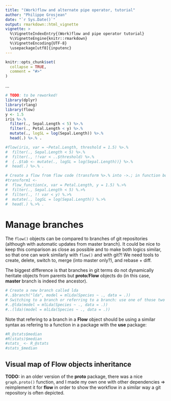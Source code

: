 ```yaml
---
title: "(Work)flow and alternate pipe operator, tutorial"
author: "Philippe Grosjean"
date: "`r Sys.Date()`"
output: rmarkdown::html_vignette
vignette: >
  %\VignetteIndexEntry{(Work)flow and pipe operator tutorial}
  %\VignetteEngine{knitr::rmarkdown}
  %\VignetteEncoding{UTF-8}
  \usepackage[utf8]{inputenc}
---
```


```r
knitr::opts_chunk$set(
  collapse = TRUE,
  comment = "#>"
)
```

...


```r
# TODO: to be reworked!
library(dplyr)
library(rlang)
library(flow)
y <- 1.5
iris %>.%
  filter(., Sepal.Length < 5) %>.%
  filter(., Petal.Length < y) %>.%
  mutate(., logSL = log(Sepal.Length)) %>.%
  head(.) %>.% .

#flow(iris, var = ~Petal.Length, threshold = 1.5) %>.%
#  filter(., Sepal.Length < 5) %>.%
#  filter(., !!var < ..$threshold) %>.%
#  {..$tab <- mutate(., logSL = log(Sepal.Length))} %>.%
#  head(.) %>.% .
```


```r
# Create a flow from flow code (transform %>.% into ->.; in function body!)
#transform1 <-
#  flow_function(x, var = Petal.Length, y = 1.5) %.>%
#  filter(., Sepal.Length < 5) %.>%
#  filter(., !! var < y) %.>%
#  mutate(., logSL = log(Sepal.Length)) %.>%
#  head(.) %.>% .
```

# Manage branches

The `flow()` objects can be compared to branches of git repositories (although with automatic updates from master branch). It could be nice to keep this comparison as close as possible and to make both logics similar, so that one can work similarly with `flow()` and with git?! We need tools to create, delete, switch to, merge (into master only?), and rebase + diff.

The biggest difference is that branches in git terms do not dynamically heritate objects from parents but **proto**/**Flow** objects do (in this case, **master** branch is indeed the ancestor).

```r
# Create a new branch called lda
#..$branch("lda", model = mlLda(Species ~ ., data = .))
# Switching to a branch or referring to a branch: use one of those two syntaxes
#..@lda(model = mlLda(Species ~ ., data = .))
#..(lda)(model = mlLda(Species ~ ., data = .))
```

Note that refering to a branch in a **Flow** object should be using a similar syntax as refering to a function in a package with the **use** package:

```r
#R_@stats$median
#R(stats)$median
#stats_ <- R_@stats
#stats_$median
```


## Visual map of Flow objects inheritance

**TODO:** in an older version of the **proto** package, there was a nice `graph.proto()` function, and I made my own one with other dependencies => reimplement it for **flow** in order to show the workflow in a similar way a git repository is often depicted.

